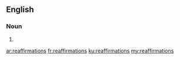 ==English==

===Noun===
{{head|en|noun plural form}}

# {{plural of|reaffirmation|lang=en}}

[[ar:reaffirmations]]
[[fr:reaffirmations]]
[[ku:reaffirmations]]
[[my:reaffirmations]]